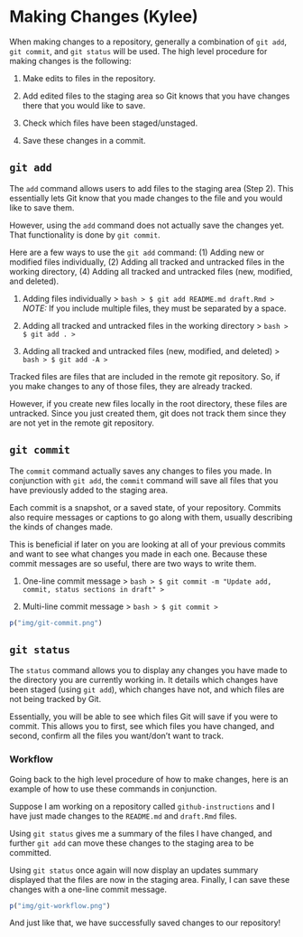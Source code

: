# Making Changes (Kylee) {#making-changes}

When making changes to a repository, generally a combination of `git add`, `git commit`, and `git status` will be used. The high level procedure for making changes is the following:

1. Make edits to files in the repository.

2. Add edited files to the staging area so Git knows that you have changes there that you would like to save.

3. Check which files have been staged/unstaged.

4. Save these changes in a commit.

## `git add`

The `add` command allows users to add files to the staging area (Step 2). This essentially lets Git know that you made changes to the file and you would like to save them.

However, using the `add` command does not actually save the changes yet. That functionality is done by `git commit`.

Here are a few ways to use the `git add` command: (1) Adding new or modified files individually, (2) Adding all tracked and untracked files in the working directory, (4) Adding all tracked and untracked files (new, modified, and deleted).

(1) Adding files individually
> ```bash
> $ git add README.md draft.Rmd
> ```
_NOTE:_ If you include multiple files, they must be separated by a space.

(2) Adding all tracked and untracked files in the working directory
> ```bash
> $ git add .
> ```

(3) Adding all tracked and untracked files (new, modified, and deleted)
> ```bash
> $ git add -A
> ```

Tracked files are files that are included in the remote git repository. So, if you make changes to any of those files, they are already tracked.

However, if you create new files locally in the root directory, these files are untracked. Since you just created them, git does not track them since they are not yet in the remote git repository.


## `git commit`

The `commit` command actually saves any changes to files you made. In conjunction with `git add`, the `commit` command will save all files that you have previously added to the staging area.

Each commit is a snapshot, or a saved state, of your repository. Commits also require messages or captions to go along with them, usually describing the kinds of changes made.

This is beneficial if later on you are looking at all of your previous commits and want to see what changes you made in each one. Because these commit messages are so useful, there are two ways to write them.

(1) One-line commit message
> ```bash
> $ git commit -m "Update add, commit, status sections in draft"
> ```

(2) Multi-line commit message
> ```bash
> $ git commit
> ```

```r
p("img/git-commit.png")
```

## `git status`

The `status` command allows you to display any changes you have made to the directory you are currently working in. It details which changes have been staged (using `git add`), which changes have not, and which files are not being tracked by Git.

Essentially, you will be able to see which files Git will save if you were to commit. This allows you to first, see which files you have changed, and second, confirm all the files you want/don't want to track.


### Workflow

Going back to the high level procedure of how to make changes, here is an example of how to use these commands in conjunction.

Suppose I am working on a repository called `github-instructions` and I have just made changes to the `README.md` and `draft.Rmd` files.

Using `git status` gives me a summary of the files I have changed, and further `git add` can move these changes to the staging area to be committed.

Using `git status` once again will now display an updates summary displayed that the files are now in the staging area. Finally, I can save these changes with a one-line commit message.

```r
p("img/git-workflow.png")
```

And just like that, we have successfully saved changes to our repository!


